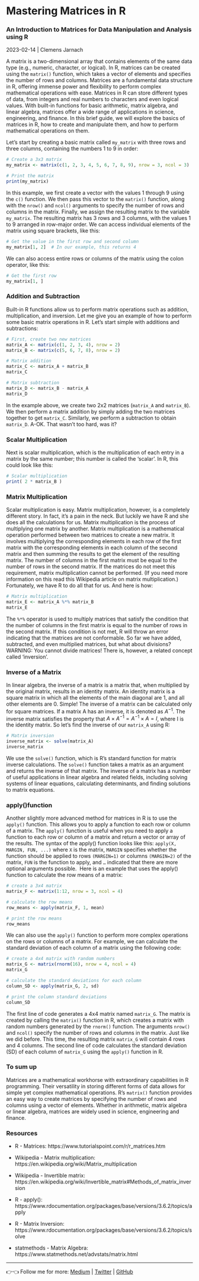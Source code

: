 
# Mastering Matrices in R
### An Introduction to Matrices for Data Manipulation and Analysis using R
2023-02-14 | Clemens Jarnach 

A matrix is a two-dimensional array that contains elements of the same data type (e.g., numeric, character, or logical). In R, matrices  can be created using the `matrix()` function, which takes a vector of elements and specifies the number of rows and columns.
Matrices are a fundamental data structure in R, offering immense power and flexibility to perform complex mathematical operations with ease. Matrices in R can store different types of data, from integers and real numbers to characters and even logical values. With built-in functions for basic arithmetic, matrix algebra, and linear algebra, matrices offer a wide range of applications in science, engineering, and finance. In this brief guide, we will explore the basics of matrices in R, how to create and manipulate them, and how to perform mathematical operations on them.

Let's start by creating a basic matrix  called `my_matrix` with three rows and three columns, containing the numbers 1 to 9 in order:
```r
# Create a 3x3 matrix
my_matrix <- matrix(c(1, 2, 3, 4, 5, 6, 7, 8, 9), nrow = 3, ncol = 3)

# Print the matrix
print(my_matrix)
```


In this example, we first create a vector with the values 1 through 9 using the `c()` function. We then pass this vector to the `matrix()` function, along with the `nrow()` and `ncol()` arguments to specify the number of rows and columns in the matrix. Finally, we assign the resulting matrix to the variable `my_matrix`.
The resulting matrix has 3 rows and 3 columns, with the values 1 to 9 arranged in row-major order. We can access individual elements of the matrix using square brackets, like this:
```r
# Get the value in the first row and second column
my_matrix[1, 2]  # In our example, this returns 4
````

We can also access entire rows or columns of the matrix using the colon operator, like this:
```r
# Get the first row
my_matrix[1, ]
````

### Addition and Subtraction
Built-in R functions allow us to perform matrix operations such as addition, multiplication, and inversion. Let me give you an example of how to perform some basic matrix operations in R. Let's start simple with additions and subtractions:
```r
# First, create two new matrices
matrix_A <- matrix(c(1, 2, 3, 4), nrow = 2)
matrix_B <- matrix(c(5, 6, 7, 8), nrow = 2)

# Matrix addition
matrix_C <- matrix_A + matrix_B
matrix_C

# Matrix subtraction
matrix_D <- matrix_B - matrix_A
matrix_D
```

In the example above, we create two 2x2 matrices (`matrix_A` and `matrix_B`). We then perform a matrix addition by simply adding the two matrices together to get `matrix_C`. Similarly, we perform a subtraction to obtain `matrix_D`.
A-OK. That wasn't too hard, was it?

### Scalar Multiplication
Next is scalar multiplication, which is the multiplication of each entry in a matrix by the same number; this number is called the 'scalar'. In R, this could look like this:
```r
# Scalar multiplication
print( 2 * matrix_B )
```

### Matrix Multiplication
Scalar multiplication is easy. Matrix multiplication, however, is a completely different story. In fact, it's a pain in the neck. But luckily we have R and she does all the calculations for us.
Matrix multiplication is the process of multiplying one matrix by another. Matrix multiplication is a mathematical operation performed between two matrices to create a new matrix. It involves multiplying the corresponding elements in each row of the first matrix with the corresponding elements in each column of the second matrix and then summing the results to get the element of the resulting matrix. The number of columns in the first matrix must be equal to the number of rows in the second matrix. If the matrices do not meet this requirement, matrix multiplication cannot be performed. (If you need more information on this read this Wikipedia article on matrix multiplication.)
Fortunately, we have R to do all that for us. And here is how:
```r
# Matrix multiplication
matrix_E <- matrix_A %*% matrix_B
matrix_E
```

The `%*%` operator is used to multiply matrices that satisfy the condition that the number of columns in the first matrix is equal to the number of rows in the second matrix. If this condition is not met,  R will throw an error indicating that the matrices are not conformable.
So far we have added, subtracted, and even multiplied matrices, but what about divisions? WARNING: You cannot divide matrices! There is, however, a related concept called 'inversion'.


### Inverse of a Matrix
In linear algebra, the inverse of a matrix is a matrix that, when multiplied by the original matrix, results in an identity matrix. An identity matrix is a square matrix in which all the elements of the main diagonal are 1, and all other elements are 0. Simple! The inverse of a matrix can be calculated only for square matrices. If a matrix A has an inverse, it is denoted as $A^{-1}$. The inverse matrix satisfies the property that $A \times A^{-1} = A^{-1} \times A = I$, where I is the identity matrix.
So let's find the inverse of our `matrix_A` using R:
```r
# Matrix inversion
inverse_matrix <- solve(matrix_A)
inverse_matrix
```

We use the `solve()` function, which is  R's standard function for matrix inverse calculations. The `solve()` function takes a matrix as an argument and returns the inverse of that matrix.
The inverse of a matrix has a number of useful applications in linear algebra and related fields, including solving systems of linear equations, calculating determinants, and finding solutions to matrix equations.

### apply()function
Another slightly more advanced method for matrices in R is to use the `apply()`  function. This allows you to apply a function to each row or column of a matrix. The `apply()` function is useful when you need to apply a function to each row or column of a matrix and return a vector or array of the results.
The syntax of the apply() function looks like this:
`apply(X, MARGIN, FUN, ...)`
where `X` is the matrix, `MARGIN` specifies whether the function should be applied to rows `(MARGIN=1)` or columns `(MARGIN=2)` of the matrix, `FUN` is the function to apply, and `…` indicated that there are more optional arguments possible. 
Here is an example that uses the apply() function to calculate the row means of a matrix:
```r
# create a 3x4 matrix
matrix_F <- matrix(1:12, nrow = 3, ncol = 4)

# calculate the row means
row_means <- apply(matrix_F, 1, mean)

# print the row means
row_means
```
We can also use the `apply()` function to perform more complex operations on the rows or columns of a matrix. For example, we can calculate the standard deviation of each column of a matrix using the following code:
```r
# create a 4x4 matrix with random numbers 
matrix_G <- matrix(rnorm(16), nrow = 4, ncol = 4)
matrix_G

# calculate the standard deviations for each column
column_SD <- apply(matrix_G, 2, sd)

# print the column standard deviations
column_SD
```
The first line of code generates a 4x4 matrix named `matrix_G`. The matrix is created by calling the `matrix()` function in R, which creates a matrix with random numbers generated by the `rnorm()` function. The arguments `nrow()` and `ncol()` specify the number of rows and columns in the matrix. Just like we did before. This time, the resulting matrix `matrix_G` will contain 4 rows and 4 columns. The second line of code calculates the standard deviation (SD) of each column of `matrix_G` using the `apply()` function in R.

### To sum up
Matrices are a mathematical workhorse with extraordinary capabilities in R programming. Their versatility in storing different forms of data allows for simple yet complex mathematical operations. R's `matrix()` function provides an easy way to create matrices by specifying the number of rows and columns using a vector of elements. Whether in arithmetic, matrix algebra or linear algebra, matrices are widely used in science, engineering and finance.

### Resources
- R - Matrices:  https://www.tutorialspoint.com/r/r_matrices.htm
  
- Wikipedia - Matrix multiplication: https://en.wikipedia.org/wiki/Matrix_multiplication 
  
- Wikipedia - Invertible matrix: https://en.wikipedia.org/wiki/Invertible_matrix#Methods_of_matrix_inversion
  
- R - apply(): https://www.rdocumentation.org/packages/base/versions/3.6.2/topics/apply
  
- R - Matrix Inversion: https://www.rdocumentation.org/packages/base/versions/3.6.2/topics/solve
  
- statmethods - Matrix Algebra: https://www.statmethods.net/advstats/matrix.html

---
👉👈  Follow me for more: [Medium](https://medium.com/r/?url=https%3A%2F%2Ft.co%2FD0Ndbkjld9) | [Twitter](https://medium.com/r/?url=https%3A%2F%2Ftwitter.com%2FClemensJarnach) | [GitHub](https://github.com/clemensjarnach)
